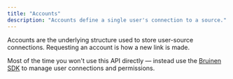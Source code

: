 ```yaml
---
title: "Accounts"
description: "Accounts define a single user's connection to a source."
---
```


Accounts are the underlying structure used to store user-source connections.
Requesting an account is how a new link is made.

Most of the time you won't use this API directly — instead use the [Bruinen SDK](/api-reference/bruinen-sdk) to manage user connections and permissions.